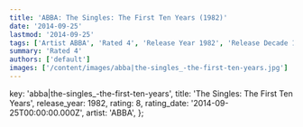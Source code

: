 ```yaml
---
title: 'ABBA: The Singles: The First Ten Years (1982)'
date: '2014-09-25'
lastmod: '2014-09-25'
tags: ['Artist ABBA', 'Rated 4', 'Release Year 1982', 'Release Decade 1980']
summary: 'Rated 4'
authors: ['default']
images: ['/content/images/abba|the-singles_-the-first-ten-years.jpg']
---
```


  key: 'abba|the-singles_-the-first-ten-years',
  title: 'The Singles: The First Ten Years',
  release_year: 1982,
  rating: 8,
  rating_date: '2014-09-25T00:00:00.000Z',
  artist: 'ABBA',
};

<MusicRating data={data} />
